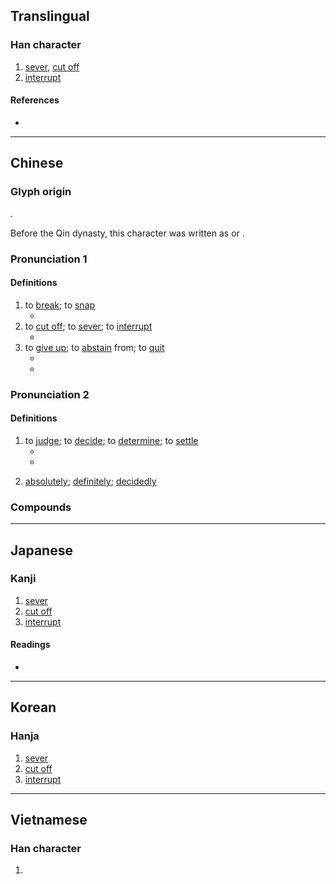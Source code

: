 {{also|断}}
{{character info/new}}
==Translingual==

===Han character===
{{Han char|rn=69|rad=斤|as=14|sn=18|four=22721|canj=VIHML|ids=⿰㡭斤}}

# [[sever]], [[cut off]]
# [[interrupt]]

====References====
* {{Han ref|kx=0480.350|dkj=13611|dj=0841.220|hdz=32028.130|uh=65B7|ud=26039|bh=C25F|bd=49759}}

----

==Chinese==
{{zh-forms|s=断|alt=𣃔}}

===Glyph origin===
{{Han etym}}
{{Han compound|𢇍|斤|t1=to cut|t2=axe|ls=ic}}.

Before the Qin dynasty, this character was written as {{zh-l|𠸿}} or {{zh-l|𠜷}}.

===Pronunciation 1===
{{zh-pron
|m=duàn
|c=tyun5,dyun6
|c_note=tyun5 - vernacular; dyun6 - literary
|h=pfs=thôn/tón
|md=dōng/duâng
|md_note=dōng - vernacular (“to snap; to cut off”); duâng - literary (“to cut off”)
|mn=xm,tp,kh,tn,hc,tc,sx,km,mg:tn̄g/qz,lk:tňg/zz,yl:tūiⁿ/xm,zz,tw:toān/qz:toǎn
|mn_note=tn̄g/tňg/tūiⁿ - vernacular; toān/toǎn - literary
|mn-t=deng6/duang6/duêng6
|mn-t_note=deng6 - vernacular; duang6/duêng6 - literary
|w=3doe
|mc=2+1
|oc=1+2,3+1
|cat=v
}}

====Definitions====
{{zh-hanzi}}

# to [[break]]; to [[snap]]
#* {{zh-x|他 說 他 的 手臂 斷 了。|He said that he'd broken his arm.}}
# to [[cut off]]; to [[sever]]; to [[interrupt]]
#* {{zh-x|通話 斷 了。|The line has gone dead.}}
# to [[give up]]; to [[abstain]] from; to [[quit]]
#* {{zh-x|斷 煙|to quit smoking}}
#* {{zh-x|在 孩子 三 個 月 大 時，她 給 孩子 斷 了 奶，並 開始 喂 奶粉。|She [[wean]]ed her baby when he was 3 months old and started him on powdered milk.}}

===Pronunciation 2===
{{zh-pron
|m=duàn
|c=dyun3,dyun6
|c_note=dyun6 - variant used in compounds
|h=pfs=ton
|md=duáng
|mn=toàn/qz:toǎn
|mn-t=duang3/duêng3
|w=2toe
|mc=3
|oc=3,2
|cat=v,adv
}}

====Definitions====
{{zh-hanzi}}

# to [[judge]]; to [[decide]]; to [[determine]]; to [[settle]]
#* {{zh-x|判斷|to decide, to determine}}
#* {{zh-x|這 個 案子 很 難 斷。|It is hard to '''judge''' this case.}}
# {{lb|zh|used in the negative}} [[absolutely]]; [[definitely]]; [[decidedly]]

===Compounds===
{{zh-der|了斷|壟斷資本|壟斷|多謀善斷|占斷|寡斷|壯士斷腕|價值判斷|一刀兩斷|判斷詞|倒斷|判斷句|壟斷市場|不斷|問斷|不斷頭|專斷|七斷八續|夢斷魂消|意斷恩絕|夢斷魂勞|慎謀能斷|喝神斷鬼|愁腸寸斷|夢斷黃粱|心疼肝斷|判斷力|乾斷|傾移斷層|割恩斷義|勾斷|平移斷層|判斷能力|下斷|優柔寡斷|切斷|專斷獨行|分釵斷帶|一筆勾斷|寸斷|宸斷|定斷|官斷|孟母斷織|剿斷|咬斷鐵|好謀善斷|割斷|公斷法院|天斷|好謀無斷|壟斷獨登|坐斷|同心斷金|恩斷意絕|恩斷義絕|審斷|剖斷|判斷|公斷|公斷人|句斷|中斷|攔前斷後|片斷|破土斷木|斷檔|文身斷髮|斷交|斷腸|機斷|斷金|斷酒|斷層掃描|源源不斷|斷水|斷代史|正斷層|斷種|斷章摘句|斷後|望斷|椎拍輐斷|斷片|殘編斷簡|斷根|斷頭食|斷事|斷絕往來|攛斷|獨斷專行|斷崖|杖斷|斷獄|折斷|斷裂|斷斷|獨行獨斷|猿腸寸斷|斷火|斷梗飛蓬|放斷鷂|斷屠|打斷|明斷|截斷眾流|斷黑|斷垣殘壁|斷長補短|目斷魂銷|斷虀畫粥|斷線|科斷|斷子絕孫|斷語|斷弦|淒斷|斷決如流|殘篇斷簡|斷層|斷脰決腹|把斷|斷井頹垣|斷根絕種|斷紙餘墨|沒斷的|投鞭斷流|斷斷續續|斷乎不可|斷念|斷頭話|斷然|斷編殘簡|柔腸寸斷|目斷飛鴻|枉斷|斷簡殘篇|斷袖分桃|斷壁殘垣|斷章取義|物理診斷|斷言|斷橋|殺伐決斷|接連不斷|水斷陸絕|斫斷|獨斷獨行|斷乎|斷臂說書|斷腸草|斷爛朝報|禁斷|斷頭將軍|斷章截句|淚乾腸斷|斷髮文身|斷定|斷配|決獄斷刑|斷幅殘紙|當斷不斷|砍斷|斷線鷂子|懸斷|斷梗飄萍|斷代|眼穿腸斷|斷煙|斷梗流萍|斷氣|沒倒斷|目斷鱗鴻|斷口|應機立斷|橫斷面|斷案|溝中斷|斷頭|房謀杜斷|當機立斷|斷非|斷除|琴斷朱弦|斷金亭子|斷電|斷線風箏|玉簫聲斷|斷長續短|斷續|柔茹寡斷|目斷魂消|扭斷|斷頭路|目斷|斷鶴續鳧|斷席|斷港絕潢|漂零蓬斷|殘章斷簡|斷掌|滔滔不斷|斷織|斷送|斷糧|斷無|斷袖之寵|斷七|斷喝|斷遣|浮萍斷梗|推斷|獨斷|無倒斷|活斷層|柔懦寡斷|決斷如流|決斷|斷絕|斷袖|斷落|斷頭臺|斷結|斷魂|橫斷|斷怪除妖|斷首捐軀|截斷|斷釵重合|斷簡殘編|有撇斷|果斷|斷難從命|斷雨殘雲|斷面|斷炊|斷腸花|斷治|斷梗飄蓬|斷尾雄雞|斷奶|斷壁頹垣|斷句|拔刀斷席|斷路|武斷|斷雁孤鴻|識文斷字|簡斷|線斷風箏|藕斷絲連|連續不斷|筆斷意連|隔斷|處斷|肝腸寸斷|論斷|預斷|續斷|道斷|阻斷|立斷|訊斷|雄斷|繩鋸木斷|臆斷|裁斷|鸞膠續斷|隔皮斷貨|魭斷|迴腸寸斷|縱斷面|路斷人稀|腸斷|診斷試劑|香火不斷|音容淒斷|買斷|間斷不繼|章決句斷|鐵口直斷|結斷|聽斷|診斷|隴斷|綿綿不斷|間斷|網路診斷|飄蓬斷梗|鋸斷|言語道斷|足謀寡斷|連綿不斷|鐵嘴直斷|逸塵斷鞅|遮斷|評斷|賣斷|紅消香斷|行權立斷|雄雞斷尾|義斷恩絕}}

{{zh-cat|Elementary}}

----

==Japanese==
{{ja-kanji forms|断|斷}}

===Kanji===
{{ja-kanji|grade=|rs=斤14|shin=断}}

# [[sever]]
# [[cut off]]
# [[interrupt]]

====Readings====
* {{ja-readings|on=[[だん]] (dan)|kun=[[たつ]] (tatsu), [[ことわる]] (kotowaru)}}

----

==Korean==

===Hanja===
{{ko-hanja|hangeul=단|eumhun=|rv=dan|mr=tan|y=tan}}

# [[sever]]
# [[cut off]]
# [[interrupt]]

----

==Vietnamese==

===Han character===
{{vi-hantu|[[đoán]], [[đoạn]]|rs=斤14}}

# {{defn|lang=vi|sort=斤14}}